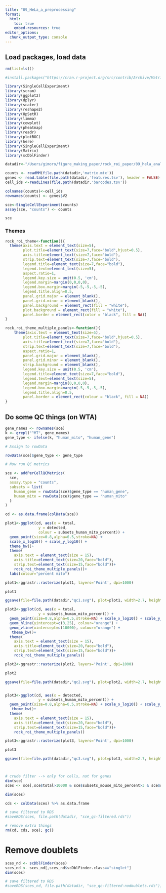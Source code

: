 ```yaml
---
title: "09_HeLa_a_preprocessing"
format:
  html:
    toc: true
    embed-resources: true
editor_options: 
  chunk_output_type: console
---
```



## Load packages, load data

```r

rm(list=ls())

#install.packages("https://cran.r-project.org/src/contrib/Archive/Matrix/Matrix_1.6-1.tar.gz", repos = NULL, type = "source")

library(SingleCellExperiment)
library(scran)
library(ggplot2)
library(dplyr)
library(scater)
library(reshape2)
library(UpSetR)
library(limma)
library(cowplot)
library(pheatmap)
library(readr)
library(plotROC)
library(here)
library(SingleCellExperiment)
library(Matrix)
library(scDblFinder)

datadir<-"/Users/gimoro/figure_making_paper/rock_roi_paper/09_hela_analysis/data"

counts <- readMM(file.path(datadir,'matrix.mtx'))
genes <- read.table(file.path(datadir,'features.tsv'), header = FALSE)
cell_ids <-readLines(file.path(datadir,'barcodes.tsv'))

colnames(counts)<-cell_ids
rownames(counts) <- genes$V2

sce<-SingleCellExperiment(counts)
assay(sce, "counts") <- counts

sce

```

### Themes

```r

rock_roi_theme<-function(){
  theme(axis.text = element_text(size=5), 
        plot.title=element_text(size=7,face="bold",hjust=0.5),
        axis.title=element_text(size=7,face="bold"),
        strip.text=element_text(size=7,face="bold"),
        legend.title=element_text(size=7,face="bold"),
        legend.text=element_text(size=5),
        aspect.ratio=1,
        legend.key.size = unit(0.5, 'cm'),
        legend.margin=margin(0,0,0,0),
        legend.box.margin=margin(-5,-5,-5,-5),
        legend.title.align=0.5,
        panel.grid.major = element_blank(),
        panel.grid.minor = element_blank(),
        panel.background = element_rect(fill = "white"),
        plot.background = element_rect(fill = "white"),
        panel.border = element_rect(color = "black", fill = NA))
}

rock_roi_theme_multiple_panels<-function(){
    theme(axis.text = element_text(size=5), 
        plot.title=element_text(size=7,face="bold",hjust=0.5),
        axis.title=element_text(size=7,face="bold"),
        strip.text=element_text(size=7,face="bold"),
        aspect.ratio=1,
        panel.grid.major = element_blank(),
        panel.grid.minor = element_blank(),
        strip.background = element_blank(),
        legend.key.size = unit(0.5, 'cm'),
        legend.title=element_text(size=7,face="bold"),
        legend.text=element_text(size=5),
        legend.margin=margin(0,0,0,0),
        legend.box.margin=margin(-5,-5,-5,-5),
        legend.title.align=0.5,
        panel.border = element_rect(colour = "black", fill = NA))
}

```

## Do some QC things (on WTA)

```r

gene_names <- rownames(sce)
k <- grepl("^MT", gene_names)
gene_type <- ifelse(k, "human_mito", "human_gene")

# Assign to rowData

rowData(sce)$gene_type <- gene_type

# Now run QC metrics

sce <- addPerCellQCMetrics(
  sce,
  assay.type = "counts",
  subsets = list(
    human_gene = rowData(sce)$gene_type == "human_gene",
    human_mito = rowData(sce)$gene_type == "human_mito"
  )
)

cd <- as.data.frame(colData(sce))

plot1<-ggplot(cd, aes(x = total,
               y = detected,
               colour = subsets_human_mito_percent)) +
  geom_point(size=0.8,alpha=0.5,stroke=NA) +
  scale_x_log10() + scale_y_log10() +
  theme_bw()+
  theme(
    axis.text = element_text(size = 15),
    axis.title=element_text(size=20,face="bold"),
    strip.text=element_text(size=15,face="bold"))+
    rock_roi_theme_multiple_panels()+
  labs(colour="percent mito")

plot1<-ggrastr::rasterize(plot1, layers='Point', dpi=1000)

plot1

ggsave(file=file.path(datadir,"qc1.svg"), plot=plot1, width=2.7, height=2.7)

plot2<-ggplot(cd, aes(x = total, 
               y = subsets_human_mito_percent)) +
  geom_point(size=0.8,alpha=0.5,stroke=NA) + scale_x_log10() + scale_y_sqrt() +
  geom_hline(yintercept=c(3,25), colour="orange") +
  geom_vline(xintercept=c(10000), colour="orange") +
   theme_bw()+
  theme(
    axis.text = element_text(size = 15),
    axis.title=element_text(size=20,face="bold"),
    strip.text=element_text(size=15,face="bold"))+
    rock_roi_theme_multiple_panels()

plot2<-ggrastr::rasterize(plot2, layers='Point', dpi=1000)

plot2

ggsave(file=file.path(datadir,"qc2.svg"), plot=plot2, width=2.7, height=2.7)


plot3<-ggplot(cd, aes(x = detected, 
               y = subsets_human_mito_percent)) +
  geom_point(size=0.8,alpha=0.5,stroke=NA) + scale_x_log10() + scale_y_sqrt() +
   theme_bw()+
  theme(
    axis.text = element_text(size = 15),
    axis.title=element_text(size=20,face="bold"),
    strip.text=element_text(size=15,face="bold"))+
    rock_roi_theme_multiple_panels()

plot3<-ggrastr::rasterize(plot3, layers='Point', dpi=1000)

plot3

ggsave(file=file.path(datadir,"qc3.svg"), plot=plot3, width=2.7, height=2.7)



# crude filter --> only for cells, not for genes
dim(sce)
sces <- sce[,sce$total>10000 & sce$subsets_mouse_mito_percent>3 & sce$subsets_mouse_mito_percent<25]

dim(sces)

cds <- colData(sces) %>% as.data.frame

# save filtered to RDS
#saveRDS(sces, file.path(datadir, "sce_qc-filtered.rds"))

# remove extra things
rm(cd, cds, sce); gc()

```

# Remove doublets

```r

sces_nd <- scDblFinder(sces)
sces_nd <- sces_nd[,sces_nd$scDblFinder.class=="singlet"]
dim(sces)

# save filtered to RDS
#saveRDS(sces_nd, file.path(datadir, "sce_qc-filtered-nodoublets.rds"))

```

